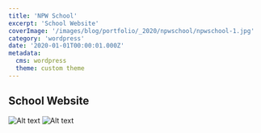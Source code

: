 ```yaml
---
title: 'NPW School'
excerpt: 'School Website'
coverImage: '/images/blog/portfolio/_2020/npwschool/npwschool-1.jpg'
category: 'wordpress'
date: '2020-01-01T00:00:01.000Z'
metadata:
  cms: wordpress
  theme: custom theme
---
```


## School Website

![Alt text](/images/blog/portfolio/_2020/npwschool/npwschool-2.jpg)
![Alt text](/images/blog/portfolio/_2020/npwschool/npwschool-3.jpg)